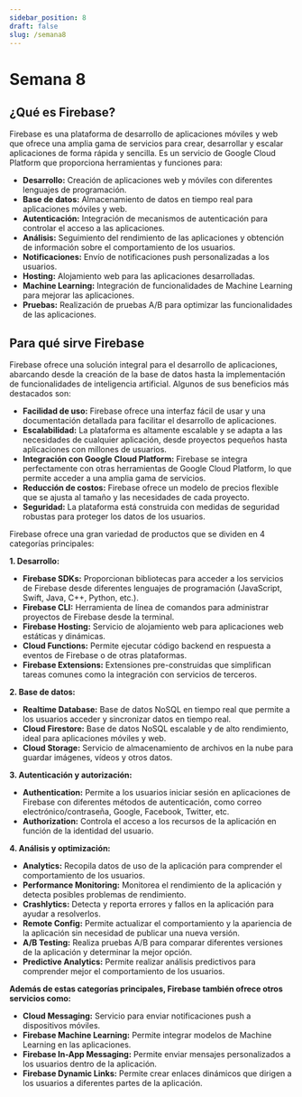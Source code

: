 ```yaml
---
sidebar_position: 8
draft: false
slug: /semana8
---
```

 # Semana 8

 ## ¿Qué es Firebase?

Firebase es una plataforma de desarrollo de aplicaciones móviles y web que ofrece una amplia gama de servicios para crear, desarrollar y escalar aplicaciones de forma rápida y sencilla. Es un servicio de Google Cloud Platform que proporciona herramientas y funciones para:

* **Desarrollo:** Creación de aplicaciones web y móviles con diferentes lenguajes de programación.
* **Base de datos:** Almacenamiento de datos en tiempo real para aplicaciones móviles y web.
* **Autenticación:** Integración de mecanismos de autenticación para controlar el acceso a las aplicaciones.
* **Análisis:** Seguimiento del rendimiento de las aplicaciones y obtención de información sobre el comportamiento de los usuarios.
* **Notificaciones:** Envío de notificaciones push personalizadas a los usuarios.
* **Hosting:** Alojamiento web para las aplicaciones desarrolladas.
* **Machine Learning:** Integración de funcionalidades de Machine Learning para mejorar las aplicaciones.
* **Pruebas:** Realización de pruebas A/B para optimizar las funcionalidades de las aplicaciones.


## Para qué sirve Firebase

Firebase ofrece una solución integral para el desarrollo de aplicaciones, abarcando desde la creación de la base de datos hasta la implementación de funcionalidades de inteligencia artificial. Algunos de sus beneficios más destacados son:

* **Facilidad de uso:** Firebase ofrece una interfaz fácil de usar y una documentación detallada para facilitar el desarrollo de aplicaciones.
* **Escalabilidad:** La plataforma es altamente escalable y se adapta a las necesidades de cualquier aplicación, desde proyectos pequeños hasta aplicaciones con millones de usuarios.
* **Integración con Google Cloud Platform:** Firebase se integra perfectamente con otras herramientas de Google Cloud Platform, lo que permite acceder a una amplia gama de servicios.
* **Reducción de costos:** Firebase ofrece un modelo de precios flexible que se ajusta al tamaño y las necesidades de cada proyecto.
* **Seguridad:** La plataforma está construida con medidas de seguridad robustas para proteger los datos de los usuarios.

Firebase ofrece una gran variedad de productos que se dividen en 4 categorías principales:

**1. Desarrollo:**

* **Firebase SDKs:** Proporcionan bibliotecas para acceder a los servicios de Firebase desde diferentes lenguajes de programación (JavaScript, Swift, Java, C++, Python, etc.).
* **Firebase CLI:** Herramienta de línea de comandos para administrar proyectos de Firebase desde la terminal.
* **Firebase Hosting:** Servicio de alojamiento web para aplicaciones web estáticas y dinámicas.
* **Cloud Functions:** Permite ejecutar código backend en respuesta a eventos de Firebase o de otras plataformas.
* **Firebase Extensions:** Extensiones pre-construidas que simplifican tareas comunes como la integración con servicios de terceros.

**2. Base de datos:**

* **Realtime Database:** Base de datos NoSQL en tiempo real que permite a los usuarios acceder y sincronizar datos en tiempo real.
* **Cloud Firestore:** Base de datos NoSQL escalable y de alto rendimiento, ideal para aplicaciones móviles y web.
* **Cloud Storage:** Servicio de almacenamiento de archivos en la nube para guardar imágenes, vídeos y otros datos.

**3. Autenticación y autorización:**

* **Authentication:** Permite a los usuarios iniciar sesión en aplicaciones de Firebase con diferentes métodos de autenticación, como correo electrónico/contraseña, Google, Facebook, Twitter, etc.
* **Authorization:** Controla el acceso a los recursos de la aplicación en función de la identidad del usuario.

**4. Análisis y optimización:**

* **Analytics:** Recopila datos de uso de la aplicación para comprender el comportamiento de los usuarios.
* **Performance Monitoring:** Monitorea el rendimiento de la aplicación y detecta posibles problemas de rendimiento.
* **Crashlytics:** Detecta y reporta errores y fallos en la aplicación para ayudar a resolverlos.
* **Remote Config:** Permite actualizar el comportamiento y la apariencia de la aplicación sin necesidad de publicar una nueva versión.
* **A/B Testing:** Realiza pruebas A/B para comparar diferentes versiones de la aplicación y determinar la mejor opción.
* **Predictive Analytics:** Permite realizar análisis predictivos para comprender mejor el comportamiento de los usuarios.

**Además de estas categorías principales, Firebase también ofrece otros servicios como:**

* **Cloud Messaging:** Servicio para enviar notificaciones push a dispositivos móviles.
* **Firebase Machine Learning:** Permite integrar modelos de Machine Learning en las aplicaciones.
* **Firebase In-App Messaging:** Permite enviar mensajes personalizados a los usuarios dentro de la aplicación.
* **Firebase Dynamic Links:** Permite crear enlaces dinámicos que dirigen a los usuarios a diferentes partes de la aplicación.

